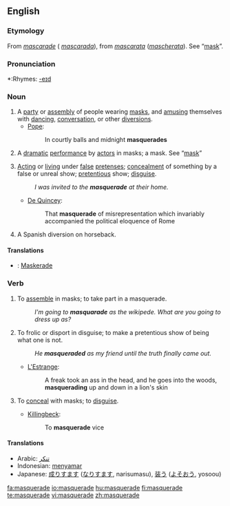 {{wikipedia|dab=masquerade}}
==English==

===Etymology===
From {{F.}} ''[[mascarade]]'' ({{Sp.}} ''[[mascarada]]''), from {{It.}} ''[[mascarata]]'' (''[[mascherata]]''). See “[[mask]]”.

===Pronunciation===
*:Rhymes: [[Rhymes:English:-eɪd|-eɪd]]

===Noun===
{{en-noun}}

# A [[party]] or [[assembly]] of people wearing [[mask]]s, and [[amusing]] themselves with [[dancing]], [[conversation]], or other [[diversions]].
#*[[Pope]]:
#*:In courtly balls and midnight '''masquerades'''
# {{obsolete}} A [[dramatic]] [[performance]] by [[actor]]s in masks; a mask. See “[[mask]]”
# [[acting|Acting]] or [[living]] under [[false]] [[pretense]]s; [[concealment]] of something by a false or unreal show; [[pretentious]] show; [[disguise]].
#:''I was invited to the '''masquerade''' at their home.''
#*[[De Quincey]]:
#*:That '''masquerade''' of misrepresentation which invariably accompanied the political eloquence of Rome
# A Spanish diversion on horseback.

====Translations====
{{checktrans-top}}
*{{ttbc|German}}: [[Maskerade]] {{f}}
{{checktrans-mid}}
{{checktrans-bottom}}

===Verb===
{{en-verb|masquerades|masquerading|masqueraded}}

# {{intransitive}} To [[assemble]] in masks; to take part in a masquerade.
#:''I'm going to '''masquarade''' as the wikipede.  What are you going to dress up as?''
# {{intransitive}} To frolic or disport in disguise; to make a pretentious show of being what one is not.
#:''He '''masqueraded''' as my friend until the truth finally came out.''
#*[[L'Estrange]]:
#*:A freak took an ass in the head, and he goes into the woods, '''masquerading''' up and down in a lion's skin
# {{transitive}} To [[conceal]] with masks; to [[disguise]].
#*[[Killingbeck]]:
#*:To '''masquerade''' vice

====Translations====
{{trans-top|to conceal with masks}}
*Arabic: [[تنكر]]
*Indonesian: [[samar|menyamar]]
*Japanese: [[成りすます]] ([[なりすます]], narisumasu), [[装う]] ([[よそおう]], yosoou)
{{trans-mid}}
{{trans-bottom}}

[[fa:masquerade]]
[[io:masquerade]]
[[hu:masquerade]]
[[fi:masquerade]]
[[te:masquerade]]
[[vi:masquerade]]
[[zh:masquerade]]